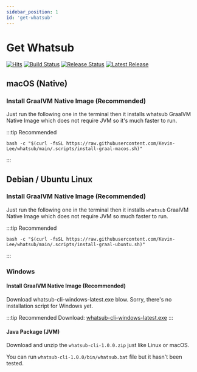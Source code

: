 ```yaml
---
sidebar_position: 1
id: 'get-whatsub'
---
```


# Get Whatsub

[![Hits](https://hits.seeyoufarm.com/api/count/incr/badge.svg?url=https%3A%2F%2Fwhatsub.kevinly.dev&count_bg=%2379C83D&title_bg=%23555555&icon=&icon_color=%23E7E7E7&title=hits&edge_flat=false)](https://hits.seeyoufarm.com)
[![Build Status](https://github.com/Kevin-Lee/whatsub/workflows/Build%20All/badge.svg)](https://github.com/Kevin-Lee/whatsub/actions?workflow=Build+All)
[![Release Status](https://github.com/Kevin-Lee/whatsub/workflows/Release/badge.svg)](https://github.com/Kevin-Lee/whatsub/actions?workflow=Release)
[![Latest Release](https://img.shields.io/github/v/release/Kevin-Lee/whatsub)](https://github.com/Kevin-Lee/whatsub/releases/latest)

## macOS (Native)

### Install GraalVM Native Image (Recommended)

Just run the following one in the terminal then it installs <Highlight color="#1877F2">whatsub</Highlight> GraalVM Native Image which does not require JVM so it's much faster to run.

:::tip Recommended
```shell
bash -c "$(curl -fsSL https://raw.githubusercontent.com/Kevin-Lee/whatsub/main/.scripts/install-graal-macos.sh)"
```
:::

## Debian / Ubuntu Linux

### Install GraalVM Native Image (Recommended)

Just run the following one in the terminal then it installs `whatsub` GraalVM Native Image which does not require JVM so much faster to run.

:::tip Recommended
```shell
bash -c "$(curl -fsSL https://raw.githubusercontent.com/Kevin-Lee/whatsub/main/.scripts/install-graal-ubuntu.sh)"
```
:::


### Windows
#### Install GraalVM Native Image (Recommended)


Download <Highlight color="#25c2a0">whatsub-cli-windows-latest.exe</Highlight> blow. Sorry, there's no installation script for Windows yet.

:::tip Recommended
Download: [whatsub-cli-windows-latest.exe](https://github.com/Kevin-Lee/whatsub/releases/download/v1.0.0/whatsub-cli-windows-latest.exe)
:::

#### Java Package (JVM)
Download and unzip the `whatsub-cli-1.0.0.zip` just like Linux or macOS.

You can run `whatsub-cli-1.0.0/bin/whatsub.bat` file but it hasn't been tested.
